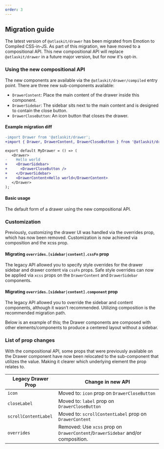 ```yaml
---
order: 3
---
```



## Migration guide

The latest version of `@atlaskit/drawer` has been migrated from Emotion to Compiled CSS-in-JS. As
part of this migration, we have moved to a compositional API. This new compositional API will
replace `@atlaskit/drawer` in a future major version, but for now it's opt-in.

### Using the new compositional API

The new components are available via the `@atlaskit/drawer/compiled` entry point. There are three
new sub-components available:

- `DrawerContent`: Place the main content of the drawer inside this component.
- `DrawerSidebar`: The sidebar sits next to the main content and is designed to contain the close
  button.
- `DrawerCloseButton`: An icon button that closes the drawer.

#### Example migration diff

```diff
-import Drawer from '@atlaskit/drawer';
+import { Drawer, DrawerContent, DrawerCloseButton } from '@atlaskit/drawer/compiled';

export default MyDrawer = () => (
   <Drawer>
-    Hello world
+    <DrawerSidebar>
+      <DrawerCloseButton />
+    </DrawerSidebar>
+    <DrawerContent>Hello world</DrawerContent>
   </Drawer>
);
```

#### Basic usage

The default form of a drawer using the new compositional API.

<Example Component={DrawerDefaultExample} packageName="@atlaskit/drawer" />

### Customization

Previously, customizing the drawer UI was handled via the overrides prop, which has now been
removed. Customization is now achieved via composition and the xcss prop.

#### Migrating `overrides.[sidebar|content].cssFn` prop

The legacy API allowed you to specify style overrides for the drawer sidebar and drawer content via
`cssFn` props. Safe style overrides can now be applied via `xcss` props on the `DrawerContent` and
`DrawerSidebar` components.

<Example Component={DrawerXcssExample} packageName="@atlaskit/drawer" />

#### Migrating `overrides.[sidebar|content].component` prop

The legacy API allowed you to override the sidebar and content components, although it wasn’t
recommended. Utilizing composition is the recommended migration path.

Below is an example of this; the Drawer components are composed with other elements/components to
produce a centered layout without a sidebar.

<Example Component={DrawerCustomCompositionExample} packageName="@atlaskit/drawer" />

### List of prop changes

With the compositional API, some props that were previously available on the Drawer component have
now been relocated to the sub-component that utilizes the value. Making it clearer which underlying
element the prop relates to.

| Legacy Drawer Prop   | Change in new API                                                               |
| -------------------- | ------------------------------------------------------------------------------- |
| `icon`               | Moved to: `icon` prop on `DrawerCloseButton`                                    |
| `closeLabel`         | Moved to: `label` prop on `DrawerCloseButton`                                   |
| `scrollContentLabel` | Moved to: `scrollContentLabel` prop on `DrawerContent`                          |
| `overrides`          | Removed: Use `xcss` prop on `DrawerContent`/`DrawerSidebar` and/or composition. |
